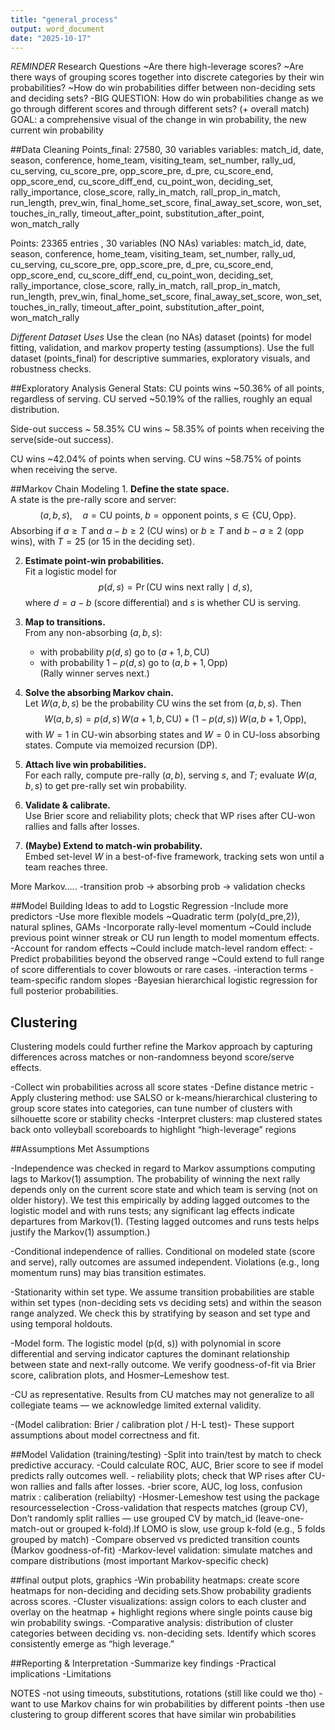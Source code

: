 ```yaml
---
title: "general_process"
output: word_document
date: "2025-10-17"
---
```


*REMINDER*
Research Questions 
~Are there high-leverage scores?
~Are there ways of grouping scores together into discrete categories by their win probabilities?
~How do win probabilities differ between non-deciding sets and deciding sets? 
-BIG QUESTION: How do win probabilities change as we go through different scores and through different sets? (+ overall match)
GOAL: a comprehensive visual of the change in win probability, the new current win probability 

##Data Cleaning 
Points_final: 27580, 30 variables 
variables: match_id, date, season, conference, home_team, visiting_team, set_number, rally_ud, cu_serving, cu_score_pre, opp_score_pre, d_pre, cu_score_end, opp_score_end, cu_score_diff_end, cu_point_won, deciding_set, rally_importance, close_score, rally_in_match, rall_prop_in_match, run_length, prev_win, final_home_set_score, final_away_set_score, won_set, touches_in_rally, timeout_after_point, substitution_after_point, won_match_rally

Points: 23365 entries , 30 variables (NO NAs)
variables: match_id, date, season, conference, home_team, visiting_team, set_number, rally_ud, cu_serving, cu_score_pre, opp_score_pre, d_pre, cu_score_end, opp_score_end, cu_score_diff_end, cu_point_won, deciding_set, rally_importance, close_score, rally_in_match, rall_prop_in_match, run_length, prev_win, final_home_set_score, final_away_set_score, won_set, touches_in_rally, timeout_after_point, substitution_after_point, won_match_rally

*Different Dataset Uses*
Use the clean (no NAs) dataset (points) for model fitting, validation, and markov property testing (assumptions).
Use the full dataset (points_final) for descriptive summaries, exploratory visuals, and robustness checks.

##Exploratory Analysis 
General Stats:
CU points wins ~50.36% of all points, regardless of serving.
CU served ~50.19% of the rallies, roughly an equal distribution.

Side-out success ~ 58.35%
CU wins ~ 58.35% of points when receiving the serve(side-out success).

CU wins ~42.04% of points when serving.
CU wins ~58.75% of points when receiving the serve.


##Markov Chain Modeling 
1.  **Define the state space.**\
    A state is the pre-rally score and server: $$
    (a,b,s),\quad a=\text{CU points},\; b=\text{opponent points},\; s\in\{\text{CU},\text{Opp}\}.
    $$ Absorbing if $a\ge T$ and $a-b\ge2$ (CU wins) or $b\ge T$ and $b-a\ge2$ (opp wins), with $T=25$ (or $15$ in the deciding set).

2.  **Estimate point-win probabilities.**\
    Fit a logistic model for $$
    p(d,s)=\Pr(\text{CU wins next rally}\mid d,s),
    $$ where $d=a-b$ (score differential) and $s$ is whether CU is serving.

3.  **Map to transitions.**\
    From any non-absorbing $(a,b,s)$:

    -   with probability $p(d,s)$ go to $(a+1,b,\text{CU})$\
    -   with probability $1-p(d,s)$ go to $(a,b+1,\text{Opp})$\
        (Rally winner serves next.)

4.  **Solve the absorbing Markov chain.**\
    Let $W(a,b,s)$ be the probability CU wins the set from $(a,b,s)$. Then $$
    W(a,b,s)=p(d,s)\,W(a+1,b,\mathrm{CU})+\big(1-p(d,s)\big)\,W(a,b+1,\mathrm{Opp}),
    $$ with $W=1$ in CU-win absorbing states and $W=0$ in CU-loss absorbing states. Compute via memoized recursion (DP).

5.  **Attach live win probabilities.**\
    For each rally, compute pre-rally $(a,b)$, serving $s$, and $T$; evaluate $W(a,b,s)$ to get pre-rally set win probability.

6.  **Validate & calibrate.**\
    Use Brier score and reliability plots; check that WP rises after CU-won rallies and falls after losses.

7.  **(Maybe) Extend to match-win probability.**\
    Embed set-level $W$ in a best-of-five framework, tracking sets won until a team reaches three.

More Markov.....
-transition prob -> absorbing prob -> validation checks















##Model Building Ideas to add to Logstic Regression
-Include more predictors
-Use more flexible models
~Quadratic term (poly(d_pre,2)), natural splines, GAMs
-Incorporate rally-level momentum
~Could include previous point winner streak or CU run length to model momentum effects.
-Account for random effects
~Could include match-level random effect:
-Predict probabilities beyond the observed range
~Could extend to full range of score differentials to cover blowouts or rare cases.
-interaction terms
- team-specific random slopes
-Bayesian hierarchical logistic regression for full posterior probabilities.


## Clustering 
Clustering models could further refine the Markov approach by capturing differences across matches or non-randomness beyond score/serve effects.

-Collect win probabilities across all score states
-Define distance metric
-Apply clustering method: use SALSO or k-means/hierarchical clustering to group score states into categories, can tune number of clusters with silhouette score or stability checks
-Interpret clusters: map clustered states back onto volleyball scoreboards to highlight “high-leverage” regions 


##Assumptions Met
Assumptions 

-Independence was checked in regard to Markov assumptions computing lags to  Markov(1) assumption. The probability of winning the next rally depends only on the current score state and which team is serving (not on older history). We test this empirically by adding lagged outcomes to the logistic model and with runs tests; any significant lag effects indicate departures from Markov(1). (Testing lagged outcomes and runs tests helps justify the Markov(1) assumption.)

-Conditional independence of rallies. Conditional on modeled state (score and serve), rally outcomes are assumed independent. Violations (e.g., long momentum runs) may bias transition estimates.

-Stationarity within set type. We assume transition probabilities are stable within set types (non-deciding sets vs deciding sets) and within the season range analyzed. We check this by stratifying by season and set type and using temporal holdouts.

-Model form. The logistic model (p(d, s)) with polynomial in score differential and serving indicator captures the dominant relationship between state and next-rally outcome. We verify goodness-of-fit via Brier score, calibration plots, and Hosmer–Lemeshow test.

-CU as representative. Results from CU matches may not generalize to all collegiate teams — we acknowledge limited external validity.

-(Model calibration: Brier / calibration plot / H-L test)- These support assumptions about model correctness and fit.





##Model Validation (training/testing)
-Split into train/test by match to check predictive accuracy.
-Could calculate ROC, AUC, Brier score to see if model predicts rally outcomes well.
- reliability plots; check that WP rises after CU-won rallies and falls after losses.
-brier score, AUC, log loss, confusion matrix : caliberation (reliabilty)
-Hosmer-Lemeshow test using the package resourcesselection 
-Cross-validation that respects matches (group CV), Don’t randomly split rallies — use grouped CV by match_id (leave-one-match-out or grouped k-fold).If LOMO is slow, use group k-fold (e.g., 5 folds grouped by match) 
-Compare observed vs predicted transition counts (Markov goodness-of-fit)
-Markov-level validation: simulate matches and compare distributions (most important Markov-specific check)


##final output plots, graphics 
-Win probability heatmaps: create score heatmaps for non-deciding and deciding sets.Show probability gradients across scores.
-Cluster visualizations: assign colors to each cluster and overlay on the heatmap + highlight regions where single points cause big win probability swings.
-Comparative analysis: distribution of cluster categories between deciding vs. non-deciding sets. Identify which scores consistently emerge as “high leverage.”

##Reporting & Interpretation
-Summarize key findings
-Practical implications
-Limitations



NOTES
-not using timeouts, substitutions, rotations (still like could we tho)
-want to use Markov chains for win probabilities by different points 
-then use clustering to group different scores that have similar win probabilities